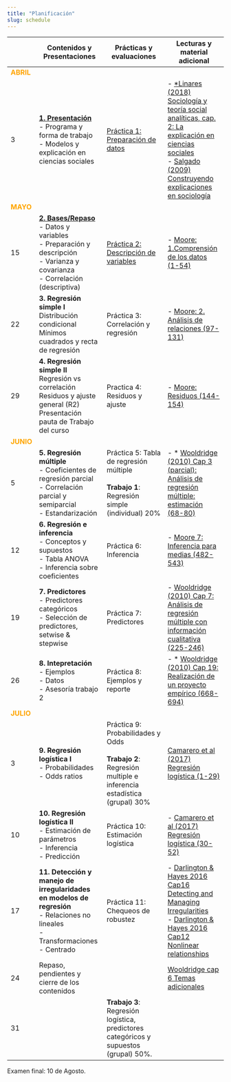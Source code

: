```yaml
---
title: "Planificación"
slug: schedule
---
```


|      |  <i class="fas fa-chalkboard-teacher"></i>  Contenidos y Presentaciones    |  <i class="fas fa-user-edit"></i>  Prácticas y evaluaciones | <i class="fas fa-book-reader"></i> Lecturas y material adicional
- |-----------|-----------|----------
<font color="orange"> **ABRIL** </font> |   |   |   |
3 | [**1. Presentación**](/class/01-class) <br> - Programa y forma de trabajo <br/> - Modelos y explicación en ciencias sociales  |  [Práctica 1: Preparación de datos](/assignment/01-code) |  - [*Linares (2018) Sociología y teoría social analíticas, cap. 2: La explicación en ciencias sociales](/docs/lecturas/linares 2018 Cap.2 Explicacion en sociologia.pdf) <br> - [Salgado (2009) Construyendo explicaciones en sociología](/docs/lecturas/salgado 2009 modelos sociologia.pdf)
<font color="orange"> **MAYO** </font>  |   |   |
15 | [**2. Bases/Repaso**](/class/02-class) <br> - Datos y variables <br> - Preparación y descripción <br> - Varianza y covarianza <br> - Correlación (descriptiva)  |  [Práctica 2: Descripción de variables](/assignment/02-code)  | -  [Moore: 1.Comprensión de los datos (1-54)](/docs/lecturas/moore_comprensiondelosdatos.pdf)
22  | **3. Regresión simple I** <br>Distribución condicional<br>Mínimos cuadrados y recta de regresión  | Práctica 3: Correlación y regresión |- [Moore: 2. Análisis de relaciones (97-131)](/docs/lecturas/moore_analisisderelaciones1.pdf) <br>
29 | **4. Regresión simple II** <br> Regresión vs correlación <br> Residuos y ajuste general (R2) <br> Presentación pauta de Trabajo del curso | Practica 4: Residuos y ajuste |- [Moore: Residuos (144-154)](/docs/lecturas/moore_residuos.pdf)
<font color="orange"> **JUNIO** </font> ||||
5 | **5. Regresión múltiple** <br> - Coeficientes de regresión parcial <br>  - Correlación parcial y semiparcial <br> - Estandarización   | Práctica 5: Tabla de regresión múltiple <br> <br> **Trabajo 1**: Regresión simple (individual) 20% | - * [Wooldridge (2010) Cap 3 (parcial): Análisis de regresión múltiple: estimación (68-80)](/docs/lecturas/Wooldridge_cap3estimacion.pdf)
12 | **6. Regresión e inferencia** <br>- Conceptos y supuestos <br> - Tabla ANOVA <br> - Inferencia sobre coeficientes |Práctica 6: Inferencia |- [Moore 7: Inferencia para medias (482-543)](/docs/lecturas/Moore_inferencia_medias.pdf)
19 | **7. Predictores** <br> - Predictores categóricos <br> - Selección de predictores, setwise & stepwise | Práctica 7: Predictores |  - [Wooldridge (2010) Cap 7: Análisis de regresión múltiple con información cualitativa (225-246)](/docs/lecturas/Wooldridge_cap7parcial_pred_categoricos.pdf)
26 | **8. Intepretación** <br> - Ejemplos <br> - Datos <br> - Asesoría trabajo 2 | Práctica 8: Ejemplos y reporte | - * [Wooldridge (2010) Cap 19: Realización de un proyecto empírico (668-694)](/docs/lecturas/Wooldridge_19proyectoempirico.pdf)
<font color="orange"> **JULIO** </font> |
3 | **9. Regresión logística I** <br> - Probabilidades <br>- Odds ratios   | Práctica 9: Probabilidades y Odds <br> <br> **Trabajo 2**: Regresión multiple e inferencia estadística (grupal) 30% | [Camarero et al (2017) Regresión logística (1-29)](/docs/lecturas/Camarero_Odd_Ratio_LogitV2.pdf) <br>
10| **10. Regresión logística II** <br>- Estimación de parámetros <br>- Inferencia <br>- Predicción | Práctica 10: Estimación logística  | - [Camarero et al (2017) Regresión logística (30-52)](/docs/lecturas/Camarero_Odd_Ratio_LogitV2.pdf)
17 | **11. Detección y manejo de irregularidades en modelos de regresión** <br> - Relaciones no lineales <br> -Transformaciones <br> - Centrado | Práctica 11: Chequeos de robustez | -   [Darlington & Hayes 2016 Cap16 Detecting and Managing Irregularities](/docs/lecturas/Darlington&Hayes_16irregularities.pdf) <br> - [Darlington & Hayes 2016 Cap12 Nonlinear relationships](/docs/lecturas/Darlington&Hayes_13nonlinear.pdf)
24 | Repaso, pendientes y cierre de los contenidos | | [Wooldridge cap 6 Temas adicionales](/docs/lecturas/Wooldridge_6temasadicionales.pdf)
31 | | **Trabajo 3**: Regresión logística, predictores categóricos y supuestos (grupal) 50%.

Examen final: 10 de Agosto.
